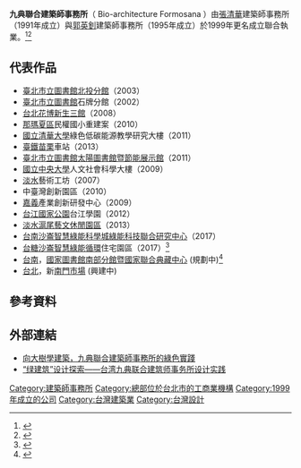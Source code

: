 {{coi|time=2020-06-14}}
{{Infobox Company
| name = Bio-Architecture Formosana
| image =
| website = https://www.bioarch.com.tw/
| foundation = {{start date and age|1999}}
}}

'''九典聯合建築師事務所'''（ Bio-architecture Formosana ）由[[張清華|張清華]]建築師事務所（1991年成立）與[[郭英釗|郭英釗]]建築師事務所（1995年成立）於1999年更名成立聯合執業。<ref>{{cite news |author1=曾增勳 |title=造價39億亞洲矽谷創研中心6度流標 鄭文燦宣布九典得標 |url=https://udn.com/news/story/7324/5845005 |accessdate=2022-02-06 |work=聯合報 |date=2021-10-26 |language=zh-hant |archive-date=2022-02-06 |archive-url=https://web.archive.org/web/20220206132405/https://udn.com/news/story/7324/5845005 }}</ref><ref>{{cite news |author1=傅秉祥 |title=亞洲．矽谷創新研發中心新建工程九典出線 |url=https://ctee.com.tw/industrynews/building/538127.html |accessdate=2022-02-06 |work=工商時報 |date=2021-10-26 |language=zh-hant |archive-date=2022-02-06 |archive-url=https://web.archive.org/web/20220206042938/https://ctee.com.tw/industrynews/building/538127.html }}</ref>

== 代表作品 ==
*[[臺北市立圖書館北投分館|臺北市立圖書館北投分館]]（2003）
*[[臺北市立圖書館|臺北市立圖書館]]石牌分館（2002）
*[[新生四館|台北花博新生三館]]（2008）
*[[那瑪夏區|那瑪夏區]]民權國小重建案（2010）
*[[國立清華大學|國立清華大學]]綠色低碳能源教學研究大樓（2011）
*[[臺灣鐵路管理局|臺鐵]][[苗栗縣|苗栗]]車站（2013）
*[[臺北市立圖書館太陽圖書館暨節能展示館|臺北市立圖書館太陽圖書館暨節能展示館]]（2011）
*[[國立中央大學|國立中央大學]]人文社會科學大樓（2009）
*[[淡水|淡水]]藝術工坊（2007）
*中臺灣創新園區（2010）
*[[嘉義|嘉義]]產業創新研發中心（2009）
*[[台江國家公園|台江國家公園]]台江學園（2012）
*[[淡水|淡水]][[滬尾藝文休閒園區|滬尾藝文休閒園區]]（2013）
*[[台南|台南]][[沙崙智慧綠能科學城|沙崙智慧綠能科學城]][[綠能科技聯合研究中心|綠能科技聯合研究中心]]（2017）
*[[台糖|台糖]][[沙崙智慧綠能|沙崙智慧綠能]][[循環|循環]]住宅園區（2017）<ref>{{cite web |author1=林育瑋 |title=與自然和諧共存！九典聯合建築師事務所運用循環設計打造現代綠能住宅 |url=https://www.designwant.com/article/6913 |website=設計王 |publisher=品客國際股份有限公司 |accessdate=2022-02-06 |language=zh-hant |archive-date=2022-02-06 |archive-url=https://web.archive.org/web/20220206041123/https://www.designwant.com/article/6913 }}</ref>
*[[台南市|台南]]，[[國家圖書館南部分館暨國家聯合典藏中心|國家圖書館南部分館暨國家聯合典藏中心]] (規劃中)<ref>{{cite web |title=[競圖成果] 首獎 九典聯合建築師事務所 |url=https://sbncp.ncl.edu.tw/tw/%E7%AB%B6%E5%9C%96%E8%A9%95%E9%81%B8/%E8%A9%95%E9%81%B8%E7%B5%90%E6%9E%9C/291-%E7%AB%B6%E5%9C%96%E6%88%90%E6%9E%9C-%E9%A6%96%E7%8D%8E-%E4%B9%9D%E5%85%B8%E8%81%AF%E5%90%88%E5%BB%BA%E7%AF%89%E5%B8%AB%E4%BA%8B%E5%8B%99%E6%89%80.html |website=國家圖書館南部分館暨聯合典藏中心新建工程資訊網 |publisher=國家圖書館 |accessdate=2022-02-06 |language=zh-hant |archive-date=2022-02-06 |archive-url=https://web.archive.org/web/20220206041626/https://sbncp.ncl.edu.tw/tw/%E7%AB%B6%E5%9C%96%E8%A9%95%E9%81%B8/%E8%A9%95%E9%81%B8%E7%B5%90%E6%9E%9C/291-%E7%AB%B6%E5%9C%96%E6%88%90%E6%9E%9C-%E9%A6%96%E7%8D%8E-%E4%B9%9D%E5%85%B8%E8%81%AF%E5%90%88%E5%BB%BA%E7%AF%89%E5%B8%AB%E4%BA%8B%E5%8B%99%E6%89%80.html }}</ref>
*[[台北市|台北]]，新[[南門市場|南門市場]] (興建中)

== 參考資料 ==
{{reflist|2}}

==外部連結==
* [https://web.archive.org/web/20140923104749/http://www.searchouse.net/op/daren?lid=135 向大樹學建築，九典聯合建築師事務所的綠色實踐]
* [http://mall.cnki.net/magazine/Article/JZXB201304014.htm “绿建筑”设计探索——台湾九典联合建筑师事务所设计实践]{{Wayback|url=http://mall.cnki.net/magazine/Article/JZXB201304014.htm |date=20141030075323 }}

[[Category:建築師事務所|Category:建築師事務所]]
[[Category:總部位於台北市的工商業機構|Category:總部位於台北市的工商業機構]]
[[Category:1999年成立的公司|Category:1999年成立的公司]]
[[Category:台灣建築業|Category:台灣建築業]]
[[Category:台灣設計|Category:台灣設計]]